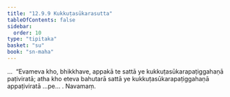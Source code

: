 ```yaml
---
title: "12.9.9 Kukkuṭasūkarasutta"
tableOfContents: false
sidebar:
  order: 10
type: "tipitaka"
basket: "su"
book: "sn-maha"
---
```



<DynamicBreadcrumb />

<Division number="1159" book="sn-maha" bookNo="14" page="410">

<Paragraph number="2498" book="sn-maha">
…  “Evameva kho, bhikkhave, appakā te sattā ye kukkuṭasūkarapaṭiggahaṇā paṭiviratā; atha kho eteva bahutarā sattā ye kukkuṭasūkarapaṭiggahaṇā appaṭiviratā …pe… .

</Paragraph>
</Division>

<Paragraph number="2499" type="center" book="sn-maha">
Navamaṃ.
</Paragraph>